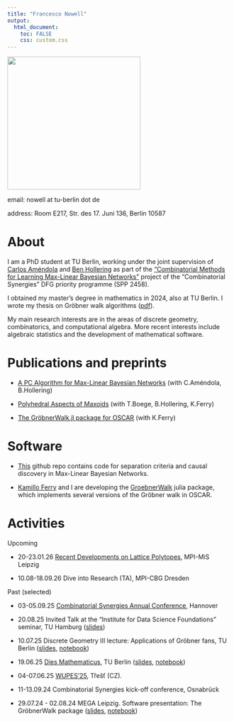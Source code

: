 ```yaml
---
title: "Francesco Nowell"
output: 
  html_document:
    toc: FALSE
    css: custom.css
---
```


<div>
  <img style="vertical-align:middle" src="cvpic.jpg" width = "300">
</div>


email: nowell at tu-berlin dot de 

address: Room E217, Str. des 17. Juni 136, Berlin 10587

# About 
I am a PhD student at TU Berlin, working under the joint supervision of [Carlos Améndola](https://luke-amendola.appspot.com/) and [Ben Hollering](https://sites.google.com/view/benhollering) as part of the ["Combinatorial Methods for Learning Max-Linear Bayesian Networks"](https://www.combinatorial-synergies.de/projects/?elem=Combinatorial-Methods-for-Learning-Max-Linear-Bayesian-Networks) project of the "Combinatorial Synergies" DFG priority programme (SPP 2458). 

I obtained my master's degree in mathematics in 2024, also at TU Berlin. I wrote my thesis on Gröbner walk algorithms ([pdf](https://doi.org/10.14279/depositonce-23024)).

My main research interests are in the areas of discrete geometry, combinatorics,  and computational algebra. More recent interests include algebraic statistics and the development of mathematical software. 

# Publications and preprints

- [A PC Algorithm for Max-Linear Bayesian Networks](https://arxiv.org/abs/2508.13967) (with C.Améndola, B.Hollering)

- [Polyhedral Aspects of Maxoids](https://arxiv.org/abs/2504.21068) (with T.Boege, B.Hollering, K.Ferry)

- [The GröbnerWalk.jl package for OSCAR](https://arxiv.org/abs/2503.09254) (with K.Ferry) 

# Software 

- [This](https://github.com/fpnowell/starskeleton) github repo contains code for separation criteria and causal discovery in Max-Linear Bayesian Networks. 

- [Kamillo Ferry](https://kafe.dev) and I are developing the [GroebnerWalk](https://github.com/ooinaruhugh/GroebnerWalk.jl) julia package, which implements several versions of the Gröbner walk in OSCAR.

# Activities   

Upcoming

- 20-23.01.26 [Recent Developments on Lattice Polytopes](https://www.mis.mpg.de/events/series/recent-developments-on-lattice-polytopes-in-leipzig), MPI-MiS Leipzig

- 10.08-18.09.26 Dive into Research (TA), MPI-CBG Dresden 


Past (selected)

- 03-05.09.25 [Combinatorial Synergies Annual Conference](https://www.combinatorial-synergies.de/activities/2025-09_AnnualConference/), Hannover

- 20.08.25 Invited Talk at the "Institute for Data Science Foundations" seminar, TU Hamburg ([slides](PC_presentation.pdf))

- 10.07.25 Discrete Geometry III lecture: Applications of Gröbner fans, TU Berlin ([slides](DG3.pdf), [notebook](DG3.ipynb))

- 19.06.25 [Dies Mathematicus](https://www.static.tu.berlin/fileadmin/www/40000209/programm_vortraege.pdf), TU Berlin ([slides](GWalk_DIES.pdf), [notebook](DIES_notebook.ipynb))

- 04-07.06.25 [WUPES'25](https://wupes.utia.cas.cz/2025/), Třešť (CZ).

- 11-13.09.24 Combinatorial Synergies kick-off conference, Osnabrück 

- 29.07.24 - 02.08.24 MEGA Leipzig. Software presentation: The GröbnerWalk package ([slides](GWalk_presentation_MEGA.pdf), [notebook](MEGA_notebook.ipynb)) 
